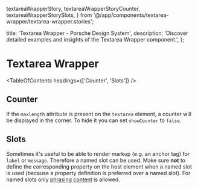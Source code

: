   textareaWrapperStory,
  textareaWrapperStoryCounter,
  textareaWrapperStorySlots,
} from '@/app/components/textarea-wrapper/textarea-wrapper.stories';

  title: 'Textarea Wrapper - Porsche Design System',
  description: 'Discover detailed examples and insights of the Textarea Wrapper component.',
};

# Textarea Wrapper <ComponentStatus tagName="p-textarea-wrapper"></ComponentStatus>

<TableOfContents headings={['Counter', 'Slots']} />

## Counter

If the `maxlength` attribute is present on the `textarea` element, a counter will be displayed in the corner. To hide it
you can set `showCounter` to `false`.

<ComponentStory story={textareaWrapperStoryCounter} />

## Slots

Sometimes it's useful to be able to render markup (e.g. an anchor tag) for `label` or `message`. Therefore a named slot
can be used. Make sure **not** to define the corresponding property on the host element when a named slot is used
(because a property definition is preferred over a named slot). For named slots only
[phrasing content](https://developer.mozilla.org/en-US/docs/Web/Guide/HTML/Content_categories#Phrasing_content) is
allowed.

<ComponentStory story={textareaWrapperStorySlots} />
